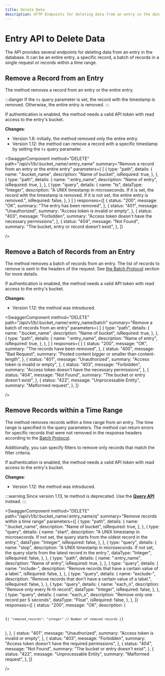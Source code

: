 ```yaml
---
title: Delete Data
description: HTTP Endpoints for deleting data from an entry in the database.
---
```


<head>
  <link
    rel="canonical"
    href="https://www.reduct.store/docs/http-api/entry-api/delete_data"
  />
</head>

# Entry API to Delete Data

The API provides several endpoints for deleting data from an entry in the database. It can be an entire entry, a specific record, a batch of records in a single request or records within a time range.

## Remove a Record from an Entry

The method removes a record from an entry or the entire entry.

:::danger
If the `ts` query parameter is set, the record with the timestamp is removed.
Otherwise, the entire entry is removed.
:::

If authentication is enabled, the method needs a valid API token with read access to the entry's bucket.

**Changes**:

- Version 1.6: initially, the method removed only the entire entry.
- Version 1.12: the method can remove a record with a specific timestamp by setting the `ts` query parameter.


<SwaggerComponent
    method="DELETE"
    path="/api/v1/b/:bucket_name/:entry_name"
    summary="Remove a record from an entry or the entire entry"
    parameters={
        [
            {
                type: "path",
                details: {
                    name: ":bucket_name",
                    description: "Name of bucket",
                    isRequired: true,
                },
            },
            {
                type: "path",
                details: {
                    name: ":entry_name",
                    description: "Name of entry",
                    isRequired: true,
                },
            },
            {
                type: "query",
                details: {
                    name: "ts",
                    dataType: "Integer",
                    description: "A UNIX timestamp in microseconds. If it is set, the record with the timestamp is removed. If it is not set, the entire entry is removed.",
                    isRequired: false,
                },
            }
        ]
    }
    responses={[
        {
            status: "200",
            message: "OK",
            summary: "The entry has been removed",
        },
        {
            status: "401",
            message: "Unauthorized",
            summary: "Access token is invalid or empty",
        },
        {
            status: "403",
            message: "Forbidden",
            summary: "Access token doesn't have the necessary permissions",
        },
        {
            status: "404",
            message: "Not Found",
            summary: "The bucket, entry or record doesn't exist",
        },
    ]}

/>

## Remove a Batch of Records from an Entry

The method removes a batch of records from an entry. The list of records to remove is sent in the headers of
the request. See [the Batch Protocol](/docs/http-api/entry-api/index.mdx#batch-protocol) section for more details.

If authentication is enabled, the method needs a valid API token with read access to the entry's bucket.

**Changes**:

- Version 1.12: the method was introduced.

<SwaggerComponent
    method="DELETE"
    path="/api/v1/b/:bucket_name/:entry_name/batch"
    summary="Remove a batch of records from an entry"
    parameters={
        [
            {
                type: "path",
                details: {
                    name: ":bucket_name",
                    description: "Name of bucket",
                    isRequired: true,
                },
            },
            {
                type: "path",
                details: {
                    name: ":entry_name",
                    description: "Name of entry",
                    isRequired: true,
                },
            },
        ]
    }
    responses={
        [
            {
                status: "200",
                message: "OK",
                summary: "The records have been removed",
            }, {
            status: "400",
            message:
                "Bad Request",
            summary:
                "Posted content bigger or smaller than content-length",
        },
            {
                status: "401",
                message:
                    "Unauthorized",
                summary:
                    "Access token is invalid or empty",
            },
            {
                status: "403",
                message:
                    "Forbidden",
                summary:
                    "Access token doesn't have the necessary permissions",
            },
            {
                status: "404",
                message:
                    "Not Found",
                summary:
                    "The bucket or entry doesn't exist",
            },
            {
                status: "422",
                message:
                    "Unprocessable Entity",
                summary:
                    "Malformed request",
            },
        ]}

/>

## Remove Records within a Time Range

The method removes records within a time range from an entry. The time range is specified in the query
parameters.
The method can return errors for specific records that were not removed in the response headers according to
the [Batch Protocol](/docs/http-api/entry-api/index.mdx#batch-protocol).

Additionally, you can specify filters to remove only records that match the filter criteria.

If authentication is enabled, the method needs a valid API token with read access to the entry's bucket.

**Changes**:

- Version 1.12: the method was introduced.

:::warning
Since version 1.13, te method is deprecated. Use the [**Query API**](/docs/http-api/entry-api/run_query.mdx) instead.
:::

<SwaggerComponent
    method="DELETE"
    path="/api/v1/b/:bucket_name/:entry_name/q"
    summary="Remove records within a time range"
    parameters={[
        {
            type: "path",
            details: {
                name: ":bucket_name",
                description: "Name of bucket",
                isRequired: true,
            },
        },
        {
            type: "query",
            details: {
                name: "start",
                description:
                    "A UNIX timestamp in microseconds. If not set, the query starts from the oldest record in the entry.",
                dataType: "Integer",
                isRequired: false,
            },
        },
        {
            type: "query",
            details: {
                name: "stop",
                description:
                    "A UNIX timestamp in microseconds. If not set, the query starts from the latest record in the entry.",
                dataType: "Integer",
                isRequired: false,
            },
        },
        {
            type: "path",
            details: {
                name: ":entry_name",
                description: "Name of entry",
                isRequired: true,
            },
        },
        {
            type: "query",
            details: {
                name: "include-<label name>",
                description: "Remove records that have a certain value of a label.",
                isRequired: false,
            },
        },
        {
            type: "query",
            details: {
                name: "exclude-<label name>",
                description:
                    "Remove records that don't have a certain value of a label.",
                isRequired: false,
            },
        },
        {
            type: "query",
            details: {
                name: "each_n",
                description: "Remove only every N-th record",
                dataType: "Integer",
                isRequired: false,
            },
        },
        {
            type: "query",
            details: {
                name: "each_s",
                description: "Remove only one record per S seconds",
                dataType: "Float",
                isRequired: false,
            },
        },
    ]}
    responses={[
        {
            status: "200",
            message: "OK",
            description: (
                <pre>
          <code>
            {`{
        "removed_records": "integer" // Number of removed records
        }`}
          </code>
        </pre>
            ),
        },
        {
            status: "401",
            message: "Unauthorized",
            summary: "Access token is invalid or empty",
        },
        {
            status: "403",
            message: "Forbidden",
            summary: "Access token doesn't have the required permissions",
        },
        {
            status: "404",
            message: "Not Found",
            summary: "The bucket or entry doesn't exist",
        },
        {
            status: "422",
            message: "Unprocessable Entity",
            summary: "Malformed request",
        },
    ]}

/>

